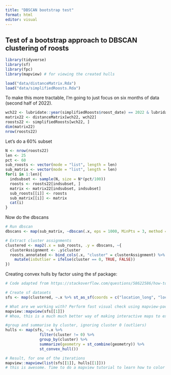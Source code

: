 ```yaml
---
title: "DBSCAN bootstrap test"
format: html
editor: visual
---
```


## Test of a bootstrap approach to DBSCAN clustering of roosts

```r
library(tidyverse)
library(sf)
library(fpc)
library(mapview) # for viewing the created hulls
```

```r
load("data/distanceMatrix.Rda")
load("data/simplifiedRoosts.Rda")
```

To make this more tractable, I'm going to just focus on six months of data (second half of 2022).

```r
wch22 <- lubridate::year(simplifiedRoosts$roost_date) == 2022 & lubridate::month(simplifiedRoosts$roost_date) %in% c(7:12)
matrix22 <- distanceMatrix[wch22, wch22]
roosts22 <- simplifiedRoosts[wch22, ]
dim(matrix22)
nrow(roosts22)
```

Let's do a 60% subset

```r
N <- nrow(roosts22)
len <- 25
pct <- 60
sub_roosts <- vector(mode = "list", length = len)
sub_matrix <- vector(mode = "list", length = len)
for(i in 1:len){
  indsubset <- sample(N, size = N*(pct/100))
  roosts <- roosts22[indsubset, ]
  matrix <- matrix22[indsubset, indsubset]
  sub_roosts[[i]] <- roosts
  sub_matrix[[i]] <- matrix
  cat(i)
}
```

Now do the dbscans

```r
# Run dbscan
dbscans <- map(sub_matrix, ~dbscan(.x, eps = 1000, MinPts = 3, method = "dist"))

# Extract cluster assignments
clustered <- map2(.x = sub_roosts, .y = dbscans, ~{
  clusterAssignment <- .y$cluster
  roosts_annotated <- bind_cols(.x, "cluster" = clusterAssignment) %>%
    mutate(isOutlier = ifelse(cluster == 0, TRUE, FALSE))
})
```

Creating convex hulls by factor using the sf package:

```r
# Code adapted from https://stackoverflow.com/questions/58622586/how-to-construct-plot-convex-hulls-of-polygons-from-points-by-factor-using-sf.

# Create sf datasets
sfs <- map(clustered, ~.x %>% st_as_sf(coords = c("location_long", "location_lat"), crs = "WGS84"))

# What are we working with? Perform fast visual check using mapview-package
mapview::mapview(sfs[[1]])
# Whoa, this is a much much better way of making interactive maps to examine!!!

#group and summarise by cluster, ignoring cluster 0 (outliers)
hulls <- map(sfs, ~.x %>%
               filter(cluster != 0) %>%
               group_by(cluster) %>%
               summarize(geometry = st_combine(geometry)) %>%
               st_convex_hull())

# Result, for one of the iterations
mapview::mapview(list(sfs[[1]], hulls[[1]]))
# this is awesome. Time to do a mapview tutorial to learn how to color things and make this look prettier.
```
